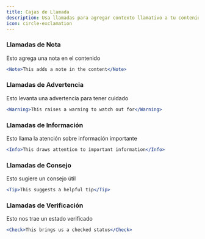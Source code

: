 ```yaml
---
title: Cajas de Llamada
description: Usa llamadas para agregar contexto llamativo a tu contenido
icon: circle-exclamation
---
```


### Llamadas de Nota

<Note>Esto agrega una nota en el contenido</Note>

```jsx
<Note>This adds a note in the content</Note>
```

### Llamadas de Advertencia

<Warning>Esto levanta una advertencia para tener cuidado</Warning>

```jsx
<Warning>This raises a warning to watch out for</Warning>
```

### Llamadas de Información

<Info>Esto llama la atención sobre información importante</Info>

```jsx
<Info>This draws attention to important information</Info>
```

### Llamadas de Consejo

<Tip>Esto sugiere un consejo útil</Tip>

```jsx
<Tip>This suggests a helpful tip</Tip>
```

### Llamadas de Verificación

<Check>Esto nos trae un estado verificado</Check>

```jsx
<Check>This brings us a checked status</Check>
```
